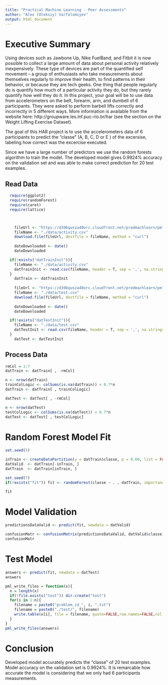 ```yaml
---
title: "Practical Machine Learning - Peer Assessments"
author: "Alex (Oleksiy) Varfolomiyev"
output: html_document
---
```


# Executive Summary
Using devices such as Jawbone Up, Nike FuelBand, and Fitbit it is now possible to collect a large amount of data about personal activity relatively inexpensively. These type of devices are part of the quantified self movement – a group of enthusiasts who take measurements about themselves regularly to improve their health, to find patterns in their behavior, or because they are tech geeks. One thing that people regularly do is quantify how much of a particular activity they do, but they rarely quantify how well they do it. In this project, your goal will be to use data from accelerometers on the belt, forearm, arm, and dumbell of 6 participants. They were asked to perform barbell lifts correctly and incorrectly in 5 different ways. More information is available from the website here: http://groupware.les.inf.puc-rio.br/har (see the section on the Weight Lifting Exercise Dataset).

The goal of this HAR project is to use the accelerometers data of 6 participants to predict the "classe" (A, B, C, D or E ) of the excersise, labeling how correct was the excercise executed.

Since we have a large number of predictors we use the random forests algorithm to train the model. 
The developed model gives 0.9924% accuracy on the validation set and was able to make correct prediction for 20 test examples.     

## Read Data
```r
  
  require(ggplot2)
  require(randomForest)
  require(caret)
  require(lattice)



    fileUrl <- "https://d396qusza40orc.cloudfront.net/predmachlearn/pml-training.csv"
    fileName <- "./data/activity.csv"
    download.file(fileUrl, destfile = fileName, method = "curl")
  
    dateDownloaded <- date()
    dateDownloaded

  if(!exists("datTrainInit")){
    fileName <- "./data/activity.csv"
    datTrainInit <- read.csv(fileName, header = T, sep = ',', na.strings=c("NA",""))
  }
    datTrain <- datTrainInit
    
    fileUrl <- "https://d396qusza40orc.cloudfront.net/predmachlearn/pml-testing.csv"
    fileName <- "./data/test.csv"
    download.file(fileUrl, destfile = fileName, method = "curl")
  
    dateDownloaded <- date()
    dateDownloaded

  if(!exists("datTestInit")){
    fileName <- "./data/test.csv"
    datTestInit <- read.csv(fileName, header = T, sep = ',', na.strings=c("NA",""))
  }
    datTest <- datTestInit
```

## Process Data
```r
rmCol = 1:7  
datTrain <- datTrain[ , -rmCol]

n <- nrow(datTrain)
trainColLogic <- colSums(is.na(datTrain)) < 0.7*n
datTrain <- datTrain[ , trainColLogic]

datTest <- datTest[ , -rmCol]

n <- nrow(datTest)
testColLogic <- colSums(is.na(datTest)) < 0.7*n
datTest <- datTest[ , testColLogic]
```

# Random Forest Model Fit
```r
set.seed(5)

inTrain <- createDataPartition(y = datTrain$classe, p = 0.60, list = FALSE)
datValid  <- datTrain[-inTrain, ]
datTrain  <- datTrain[inTrain, ]

set.seed(7)
if(!exists("fit")) fit <- randomForest(classe ~ . , datTrain, importance = T)

fit
```

# Model Validation
```r
predictionsDataValid <- predict(fit, newdata = datValid)

confusionMatr <- confusionMatrix(predictionsDataValid, datValid$classe)
confusionMatr
```

# Test Model
```r
answers <- predict(fit, newdata = datTest)
answers

pml_write_files = function(x){
  n = length(x)
  if(!file.exists("test")) dir.create("test")
  for(i in 1:n){
    filename = paste0("problem_id_", i, ".txt")
    filename = paste0("./test/", filename)
    write.table(x[i], file = filename, quote=FALSE,row.names=FALSE,col.names=FALSE)
  }
}
pml_write_files(answers)
```

# Conclusion

Developed model accurately predicts the "classe" of 20 test examples. 
Model accuracy on the validation set is 0.9924%.
It is remarcable how accurate the model is considering that we only had 6 participants measurements.
